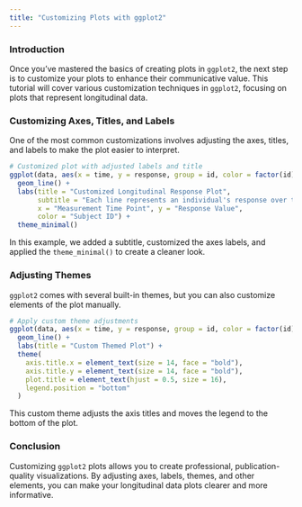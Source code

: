 ```yaml
---
title: "Customizing Plots with ggplot2"
---
```


### Introduction

Once you've mastered the basics of creating plots in `ggplot2`, the next step is to customize your plots to enhance their communicative value. This tutorial will cover various customization techniques in `ggplot2`, focusing on plots that represent longitudinal data.

### Customizing Axes, Titles, and Labels

One of the most common customizations involves adjusting the axes, titles, and labels to make the plot easier to interpret.

```r
# Customized plot with adjusted labels and title
ggplot(data, aes(x = time, y = response, group = id, color = factor(id))) +
  geom_line() +
  labs(title = "Customized Longitudinal Response Plot", 
       subtitle = "Each line represents an individual's response over time",
       x = "Measurement Time Point", y = "Response Value",
       color = "Subject ID") +
  theme_minimal()
```

In this example, we added a subtitle, customized the axes labels, and applied the `theme_minimal()` to create a cleaner look.

### Adjusting Themes

`ggplot2` comes with several built-in themes, but you can also customize elements of the plot manually.

```r
# Apply custom theme adjustments
ggplot(data, aes(x = time, y = response, group = id, color = factor(id))) +
  geom_line() +
  labs(title = "Custom Themed Plot") +
  theme(
    axis.title.x = element_text(size = 14, face = "bold"),
    axis.title.y = element_text(size = 14, face = "bold"),
    plot.title = element_text(hjust = 0.5, size = 16),
    legend.position = "bottom"
  )
```

This custom theme adjusts the axis titles and moves the legend to the bottom of the plot.

### Conclusion

Customizing `ggplot2` plots allows you to create professional, publication-quality visualizations. By adjusting axes, labels, themes, and other elements, you can make your longitudinal data plots clearer and more informative.
